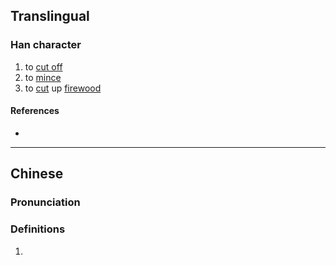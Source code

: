 {{character info/new}}
==Translingual==

===Han character===
{{Han char|rn=18|rad=刀|as=14|sn=16|four=|canj=SOLN|ids=⿰聚刂}}

# to [[cut off]]
# to [[mince]]
# to [[cut]] up [[firewood]]

====References====
* {{Han ref|kx=0145.030|hdz=10360.110|uh=350C|ud=13580}}

----

==Chinese==
{{zh-forms}}

===Pronunciation===
{{zh-pron
|m=zòu
|c=sei3,tam3,zap3,zau6,zek3,zik3
|mc=y
|cat=
}}

===Definitions===
{{zh-hanzi}}

# {{rfdef|zh}}